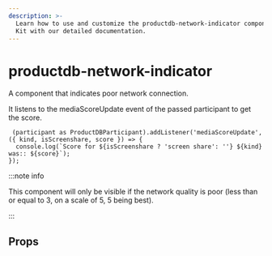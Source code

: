 ```yaml
---
description: >-
  Learn how to use and customize the productdb-network-indicator component in ProductDB's React UI
  Kit with our detailed documentation.
---
```


# productdb-network-indicator

A component that indicates poor network connection.

It listens to the mediaScoreUpdate event of the passed participant to get the score.

```tsx
 (participant as ProductDBParticipant).addListener('mediaScoreUpdate', ({ kind, isScreenshare, score }) => {
  console.log(`Score for ${isScreenshare ? 'screen share': ''} ${kind} was:: ${score}`);
});
```

:::note info

This component will only be visible if the network quality is poor (less than or equal to 3, on a scale of 5, 5 being best).

:::

## Props

<PropsTable of="productdb-network-indicator" />

<head>
  <title>React UI Kit productdb-network-indicator</title>
</head>